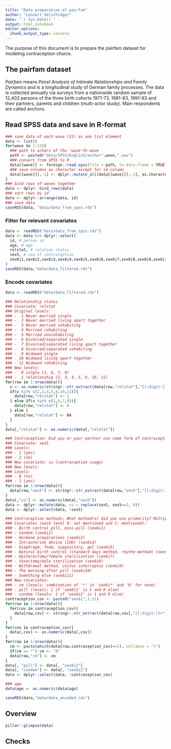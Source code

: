 ```yaml
---
title: "Data preparation of pairfam"
author: "Lennart Oelschläger"
date: "`r Sys.Date()`"
output: html_notebook
editor_options: 
  chunk_output_type: console
---
```


The purpose of this document is to prepare the pairfam dataset for modeling contraception choice.

## The pairfam dataset

*Pairfam* means *Panel Analysis of Intimate Relationships and Family Dynamics* and is a longitudinal study of German family processes. The data is collected annually via surveys from a nationwide random sample of 12,402 persons of the three birth cohorts 1971-73, 1981-83, 1991-93 and their partners, parents and children (multi-actor study). Main respondents are called anchors. 

## Read SPSS data and save in R-format

```r
### save data of each wave (11) as one list element
data <- list()
for(wave in 1:11){
  ### path to achors of the 'wave'th wave
  path <- paste0("data/SPSS/English/anchor",wave,".sav")
  ### convert from SPSS to R
  data[[wave]] <- foreign::read.spss(file = path, to.data.frame = TRUE)
  ### save columns as character except for id column
  data[[wave]][,-1] <- dplyr::mutate_all(data[[wave]][,-1], as.character)
}
### bind rows of waves together
data <- dplyr::bind_rows(data)
### sort rows by id
data <- dplyr::arrange(data, id)
### save data
saveRDS(data, "data/data_from_spss.rds")
```

### Filter for relevant covariates

```r
data <- readRDS("data/data_from_spss.rds")
data <- data %>% dplyr::select(
  id, # person id
  age, # age
  relstat, # relation status
  sex5, # use of contraception
  sex6i1,sex6i2,sex6i3,sex6i4,sex6i5,sex6i6,sex6i7,sex6i8,sex6i9,sex6i10,sex6i11 # contraception methods
)
saveRDS(data,"data/data_filtered.rds")
```

### Encode covariates

```r
data <- readRDS("data/data_filtered.rds")

### Relationship status
### Covariate: relstat
### Original levels: 
### -  1 Never married single
### -  2 Never married living apart together
### -  3 Never married cohabiting
### -  4 Married cohabiting
### -  5 Married noncohabiting
### -  6 Divorced/separated single
### -  7 Divorced/separated living apart together
### -  8 Divorced/separated cohabiting
### -  9 Widowed single
### - 10 Widowed living apart together
### - 11 Widowed cohabiting
### New levels: 
### -  0 single (1, 6, 7, 9)
### -  1 relationship (2, 3, 4, 5, 8, 10, 11)
for(row in 1:nrow(data)){
  x <- as.numeric(stringr::str_extract(data[row,"relstat"],"[[:digit:]]+"))
  if(x %in% c(2,3,4,5,8,10,11)){
    data[row,"relstat"] <- 1
  } else if(x %in% c(1,6,7,9)){
    data[row,"relstat"] <- 0
  } else {
    data[row,"relstat"] <- NA
  }
}
data[,"relstat"] <- as.numeric(data[,"relstat"])

### Contraception: Did you or your partner use some form of contraception in the past three months? 
### Covariate: sex5
### Levels: 
### - 1 (yes)
### - 2 (no)
### New covariate: cu (contraception usage)
### New levels:
### Levels: 
### - 0 (no)
### - 1 (yes)
for(row in 1:nrow(data)){
  data[row,"sex5"] <- stringr::str_extract(data[row,"sex5"],"[[:digit:]]+")
}
data[,"cu"] <- as.numeric(data[,"sex5"])
data <- dplyr::mutate(data, cu = replace(sex5, sex5==2, 0))
data <- dplyr::select(data, !sex5)

### Contraception methods: What method(s) did you use primarily? Multiple answers are possible.
### Covariates (each level 0: not mentioned and 1: mentioned):
### - Birth control pill, mini-pill (sex6i1)
### - Condom (sex6i2)
### - Hormone preparations (sex6i3)
### - Intrauterine devise (IUD) (sex6i4)
### - Diaphragm, foam, suppository, gel (sex6i5)
### - Natural birth control (standard days method, rhythm method) (sex6i6)
### - Hysterectomy/female sterilization (sex6i7)
### - Vasectomy/male sterilization (sex6i8)
### - Withdrawal method, coitus interruptus (sex6i9)
### - The morning-after pill (sex6i10)
### - Something else (sex6i11)
### New covariates:
### - cm (levels: combination of '*' in 'sex6i*' and '0' for none)
### - pill (levels: 1 if 'sex6i1' is 1 and 0 else)
### - condom (levels: 1 if 'sex6i2' is 1 and 0 else)
contraception_cov <- paste0("sex6i",1:11)
for(row in 1:nrow(data)){
  for(cov in contraception_cov){
    data[row,cov] <- stringr::str_extract(data[row,cov],"[[:digit:]]+")
  }
}
for(cov in contraception_cov){
  data[,cov] <- as.numeric(data[,cov])
}
for(row in 1:nrow(data)){
  cm <- paste(which(data[row,contraception_cov]==1), collapse = "|")
  if(cm == "") cm <- "0"
  data[row,"cm"] <- cm
}
data[, "pill"] <- data[, "sex6i1"]
data[, "condom"] <- data[, "sex6i2"]
data <- dplyr::select(data, !contraception_cov)

### age
data$age <- as.numeric(data$age)

saveRDS(data,"data/data_encoded.rds")
```

## Overview

```r
pillar::glimpse(data)
```

## Checks
